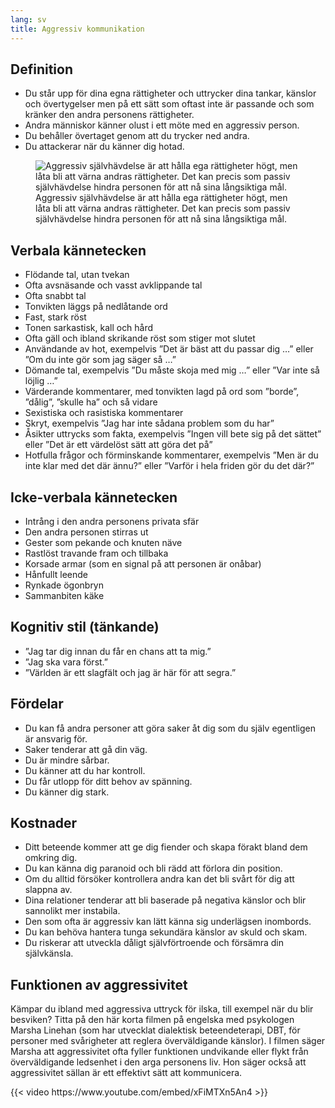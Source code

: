 ```yaml
---
lang: sv
title: Aggressiv kommunikation
---
```


## Definition

-   Du står upp för dina egna rättigheter och uttrycker dina tankar,
    känslor och övertygelser men på ett sätt som oftast inte är passande
    och som kränker den andra personens rättigheter.
-   Andra människor känner olust i ett möte med en aggressiv person.
-   Du behåller övertaget genom att du trycker ned andra.
-   Du attackerar när du känner dig hotad.

![Aggressiv självhävdelse är att hålla ega rättigheter högt, men låta bli att värna andras rättigheter. Det kan precis som passiv självhävdelse hindra personen för att nå sina långsiktiga mål.](sites/respekt/media/image/canvas-aggressiv-slinga-X.svg)

## Verbala kännetecken

-   Flödande tal, utan tvekan
-   Ofta avsnäsande och vasst avklippande tal
-   Ofta snabbt tal
-   Tonvikten läggs på nedlåtande ord
-   Fast, stark röst
-   Tonen sarkastisk, kall och hård
-   Ofta gäll och ibland skrikande röst som stiger mot slutet
-   Användande av hot, exempelvis ”Det är bäst att du passar dig ...”
    eller ”Om du inte gör som jag säger så ...”
-   Dömande tal, exempelvis ”Du måste skoja med mig ...” eller ”Var
    inte så löjlig ...”
-   Värderande kommentarer, med tonvikten lagd på ord som ”borde”,
    ”dålig”, ”skulle ha” och så vidare
-   Sexistiska och rasistiska kommentarer
-   Skryt, exempelvis ”Jag har inte sådana problem som du har”
-   Åsikter uttrycks som fakta, exempelvis ”Ingen vill bete sig på det
    sättet” eller ”Det är ett värdelöst sätt att göra det på”
-   Hotfulla frågor och förminskande kommentarer, exempelvis ”Men är du
    inte klar med det där ännu?” eller ”Varför i hela friden gör du det
    där?”

## Icke-verbala kännetecken

-   Intrång i den andra personens privata sfär
-   Den andra personen stirras ut
-   Gester som pekande och knuten näve
-   Rastlöst travande fram och tillbaka
-   Korsade armar (som en signal på att personen är onåbar)
-   Hånfullt leende
-   Rynkade ögonbryn
-   Sammanbiten käke

## Kognitiv stil (tänkande)

-   ”Jag tar dig innan du får en chans att ta mig.”
-   ”Jag ska vara först.”
-   ”Världen är ett slagfält och jag är här för att segra.”

## Fördelar

-   Du kan få andra personer att göra saker åt dig som du själv
    egentligen är ansvarig för.
-   Saker tenderar att gå din väg.
-   Du är mindre sårbar.
-   Du känner att du har kontroll.
-   Du får utlopp för ditt behov av spänning.
-   Du känner dig stark.

## Kostnader

-   Ditt beteende kommer att ge dig fiender och skapa förakt bland dem
    omkring dig.
-   Du kan känna dig paranoid och bli rädd att förlora din position.
-   Om du alltid försöker kontrollera andra kan det bli svårt för dig
    att slappna av.
-   Dina relationer tenderar att bli baserade på negativa känslor och
    blir sannolikt mer instabila.
-   Den som ofta är aggressiv kan lätt känna sig underlägsen inombords.
-   Du kan behöva hantera tunga sekundära känslor av skuld och skam.
-   Du riskerar att utveckla dåligt självförtroende och försämra
    din självkänsla.

## Funktionen av aggressivitet

Kämpar du ibland med aggressiva uttryck för ilska,
till exempel när du blir besviken? Titta på den här korta filmen på
engelska med psykologen Marsha Linehan (som har utvecklat dialektisk
beteendeterapi, DBT, för personer med svårigheter att reglera
överväldigande känslor). I filmen säger Marsha att
aggressivitet ofta fyller funktionen undvikande eller flykt från
överväldigande ledsenhet i den arga personens liv. Hon säger också
att aggressivitet sällan är ett effektivt sätt att kommunicera. 

{{< video https://www.youtube.com/embed/xFiMTXn5An4 >}}

\xqr{Marsha Linehan -- Anger (Youtube)}{https://youtu.be/xFiMTXn5An4}